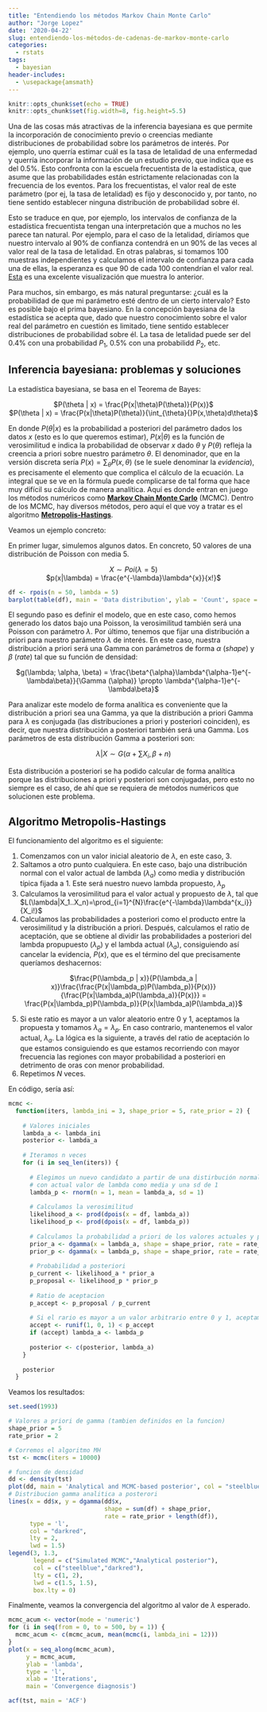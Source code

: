 ```yaml
---
title: "Entendiendo los métodos Markov Chain Monte Carlo"
author: "Jorge Lopez"
date: '2020-04-22'
slug: entendiendo-los-métodos-de-cadenas-de-markov-monte-carlo
categories:
  - rstats
tags:
  - bayesian
header-includes:
  - \usepackage{amsmath}
---
```


```r
knitr::opts_chunk$set(echo = TRUE)
knitr::opts_chunk$set(fig.width=8, fig.height=5.5) 
```

Una de las cosas más atractivas de la inferencia bayesiana es que permite la incorporación de conocimiento previo o creencias mediante distribuciones de probabilidad sobre los parámetros de interés. Por ejemplo, uno querría estimar cuál es la tasa de letalidad de una enfermedad y querría incorporar la información de un estudio previo, que indica que es del 0.5%. Esto confronta con la escuela frecuentista de la estadística, que asume que las probabilidades están estrictamente relacionadas con la frecuencia de los eventos. Para los frecuentistas, el valor real de este parámetro (por ej, la tasa de letalidad) es fijo y desconocido y, por tanto, no tiene sentido establecer ninguna distribución de probabilidad sobre él.

Esto se traduce en que, por ejemplo, los intervalos de confianza de la estadística frecuentista tengan una interpretación que a muchos no les parece tan natural. Por ejemplo, para el caso de la letalidad, diríamos que nuestro intervalo al 90% de confianza contendrá en un 90% de las veces al valor real de la tasa de letalidad. En otras palabras, si tomamos 100 muestras independientes y calculamos el intervalo de confianza para cada una de ellas, la esperanza es que 90 de cada 100 contendrían el valor real. [Esta](https://rpsychologist.com/d3/ci/) es una excelente visualización que muestra lo anterior.

Para muchos, sin embargo, es más natural preguntarse: ¿cuál es la probabilidad de que mi parámetro esté dentro de un cierto intervalo? Esto es posible bajo el prima bayesiano. En la concepción bayesiana de la estadística se acepta que, dado que nuestro conocimiento sobre el valor real del parámetro en cuestión es limitado, tiene sentido establecer distribuciones de probabilidad sobre él. La tasa de letalidad puede ser del 0.4% con una probabilidad $P_1$, 0.5% con una probabilidd $P_2$, etc.

## Inferencia bayesiana: problemas y soluciones

La estadística bayesiana, se basa en el Teorema de Bayes:

<center>
$P(\theta | x) = \frac{P(x|\theta)P(\theta)}{P(x)}$
</center>

<center>
$P(\theta | x) = \frac{P(x|\theta)P(\theta)}{\int_{\theta}{}P(x,\theta)d\theta}$
</center>

En donde $P(\theta | x)$ es la probabilidad a posteriori del parámetro dados los datos $x$ (esto es lo que queremos estimar), $P(x|\theta)$ es la función de verosimilitud e indica la probabilidad de observar $x$ dado $\theta$ y $P(\theta)$ refleja la creencia a priori sobre nuestro parámetro $\theta$. El denominador, que en la versión discreta sería $P(x) = \sum_{\theta}P(x,\theta)$ (se le suele denominar la *evidencia*), es precisamente el elemento que complica el cálculo de la ecuación. La integral que se ve en la fórmula puede complicarse de tal forma que hace muy difícil su cálculo de manera analítica. Aquí es donde entran en juego los métodos numéricos como [**Markov Chain Monte Carlo**](https://en.wikipedia.org/wiki/Markov_chain_Monte_Carlo) (MCMC). Dentro de los MCMC, hay diversos métodos, pero aquí el que voy a tratar es el algoritmo [**Metropolis-Hastings**](https://en.wikipedia.org/wiki/Metropolis–Hastings_algorithm). 

Veamos un ejemplo concreto:

En primer lugar, simulemos algunos datos. En concreto, 50 valores de una distribución de Poisson con media 5. 

<center>
$X \sim  Poi(\lambda = 5)$
</center>

<center>
$p(x|\lambda) = \frac{e^{-\lambda}\lambda^{x}}{x!}$
</center>

```r
df <- rpois(n = 50, lambda = 5)
barplot(table(df), main = 'Data distribution', ylab = 'Count', space = 0.2)
```


El segundo paso es definir el modelo, que en este caso, como hemos generado los datos bajo una Poisson, la verosimilitud también será una Poisson con parámetro $\lambda$. Por último, tenemos que fijar una distribución a priori para nuestro parámetro $\lambda$ de interés. En este caso, nuestra distribución a priori será una Gamma con parámetros de forma $\alpha$ (*shape*) y $\beta$ (*rate*) tal que su función de densidad:

<center>
$g(\lambda; \alpha, \beta) = \frac{\beta^{\alpha}\lambda^{\alpha-1}e^{-\lambda\beta}}{\Gamma (\alpha)} \propto \lambda^{\alpha-1}e^{-\lambda\beta}$
</center>

Para analizar este modelo de forma analítica es conveniente que la distribución a priori sea una Gamma, ya que la distribución a priori Gamma para $\lambda$ es conjugada (las distribuciones a priori y posteriori coinciden), es decir, que nuestra distribución a posteriori también será una Gamma. Los parámetros de esta distribución Gamma a posteriori son:

<center>
$\lambda|X \sim G(\alpha + \sum X_i , \beta + n)$
</center>

Esta distribución a posteriori se ha podido calcular de forma analítica porque las distribuciones a priori y posteriori son conjugadas, pero esto no siempre es el caso, de ahí que se requiera de métodos numéricos que solucionen este problema.


## Algoritmo Metropolis-Hastings

El funcionamiento del algoritmo es el siguiente:

1. Comenzamos con un valor inicial aleatorio de $\lambda$, en este caso, 3.
2. Saltamos a otro punto cualquiera. En este caso, bajo una distribución normal con el valor actual de lambda $(\lambda_a)$ como media y distribución típica fijada a 1. Este será nuestro nuevo lambda propuesto, $\lambda_p$
3. Calculamos la verosimilitud para el valor actual y propuesto de $\lambda$, tal que $L(\lambda|X_1..X_n)=\prod_{i=1}^{N}\frac{e^{-\lambda}\lambda^{x_i}}{X_i!}$
4. Calculamos las probabilidades a posteriori como el producto entre la verosimilitud y la distribución a priori. Después, calculamos el ratio de aceptación, que se obtiene al dividir las probabilidades a posteriori del lambda propupuesto $(\lambda_p)$ y el lambda actual $(\lambda_a)$, consiguiendo así cancelar la evidencia, $P(x)$, que es el término del que precisamente queríamos deshacernos:

<center>
$\frac{P(\lambda_p | x)}{P(\lambda_a | x)}\frac{\frac{P(x|\lambda_p)P(\lambda_p)}{P(x)}}{\frac{P(x|\lambda_a)P(\lambda_a)}{P(x)}} = \frac{P(x|\lambda_p)P(\lambda_p)}{P(x|\lambda_a)P(\lambda_a)}$
</center>

5. Si este ratio es mayor a un valor aleatorio entre 0 y 1, aceptamos la propuesta y tomamos $\lambda_a = \lambda_p$. En caso contrario, mantenemos el valor actual, $\lambda_a$. La lógica es la siguiente, a través del ratio de aceptación lo que estamos consiguiendo es que estamos recorriendo con mayor frecuencia las regiones con mayor probabilidad a posteriori en detrimento de oras con menor probabilidad.
6. Repetimos $N$ veces.

En código, sería así:


```r
mcmc <- 
  function(iters, lambda_ini = 3, shape_prior = 5, rate_prior = 2) {
    
    # Valores iniciales
    lambda_a <- lambda_ini
    posterior <- lambda_a  
    
    # Iteramos n veces
    for (i in seq_len(iters)) {
      
      # Elegimos un nuevo candidato a partir de una distirbución normal 
      # con actual valor de lambda como media y una sd de 1
      lambda_p <- rnorm(n = 1, mean = lambda_a, sd = 1)
      
      # Calculamos la verosimilitud 
      likelihood_a <- prod(dpois(x = df, lambda_a))
      likelihood_p <- prod(dpois(x = df, lambda_p))
      
      # Calculamos la probabilidad a priori de los valores actuales y propuestos
      prior_a <- dgamma(x = lambda_a, shape = shape_prior, rate = rate_prior)
      prior_p <- dgamma(x = lambda_p, shape = shape_prior, rate = rate_prior)
      
      # Probabilidad a posteriori
      p_current <- likelihood_a * prior_a
      p_proposal <- likelihood_p * prior_p
      
      # Ratio de aceptacion
      p_accept <- p_proposal / p_current
  
      # Si el rario es mayor a un valor arbitrario entre 0 y 1, aceptamos propuesta
      accept <- runif(1, 0, 1) < p_accept
      if (accept) lambda_a <- lambda_p 
      
      posterior <- c(posterior, lambda_a)
    }
    
    posterior
  }
```

Veamos los resultados:

```r
set.seed(1993)

# Valores a priori de gamma (tambien definidos en la funcion)
shape_prior = 5
rate_prior = 2

# Corremos el algoritmo MH
tst <- mcmc(iters = 10000)

# funcion de densidad
dd <- density(tst)
plot(dd, main = 'Analytical and MCMC-based posterior', col = "steelblue", lwd = 1)
# Distribucion gamma analitica a posterori
lines(x = dd$x, y = dgamma(dd$x, 
                           shape = sum(df) + shape_prior, 
                           rate = rate_prior + length(df)), 
      type = 'l', 
      col = "darkred",
      lty = 2,
      lwd = 1.5)
legend(3, 1.3,
       legend = c("Simulated MCMC","Analytical posterior"), 
       col = c("steelblue","darkred"), 
       lty = c(1, 2),
       lwd = c(1.5, 1.5),
       box.lty = 0)
```

Finalmente, veamos la convergencia del algoritmo al valor de $\lambda$ esperado.

```r
mcmc_acum <- vector(mode = 'numeric')
for (i in seq(from = 0, to = 500, by = 1)) {
  mcmc_acum <- c(mcmc_acum, mean(mcmc(i, lambda_ini = 12)))
}
plot(x = seq_along(mcmc_acum), 
     y = mcmc_acum, 
     ylab = 'lambda',
     type = 'l',
     xlab = 'Iterations',
     main = 'Convergence diagnosis')

acf(tst, main = 'ACF')
```

